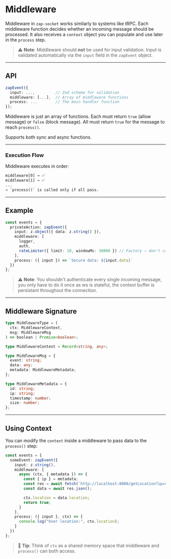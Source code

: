 # Middleware

Middleware in `zap-socket` works similarly to systems like tRPC. Each middleware function decides whether an incoming message should be processed. It also receives a `context` object you can populate and use later in the `process` step.

> ⚠️ **Note**: Middleware should **not** be used for input validation. Input is validated automatically via the `input` field in the `zapEvent` object.

---

## API

```ts
zapEvent({
  input: ...,         // Zod schema for validation
  middleware: [...],  // Array of middleware functions
  process: ...        // The main handler function
});
```

Middleware is just an array of functions. Each must return `true` (allow message) or `false` (block message). All must return `true` for the message to reach `process()`.

Supports both sync and async functions.

---

### Execution Flow

Middleware executes in order:

```txt
middleware[0] → ✅
middleware[1] → ✅
...
→ `process()` is called only if all pass.
```

---

## Example

```ts
const events = {
  privateAction: zapEvent({
    input: z.object({ data: z.string() }),
    middleware: [
      logger,
      auth,
      rateLimiter({ limit: 10, windowMs: 30000 }) // Factory — don't call it directly!
    ],
    process: ({ input }) => `Secure data: ${input.data}`
  })
};
```

> ⚠️ **Note**: You shouldn't authenticate every single incoming message, you only have to do it once as ws is stateful, the context buffer is persistant throughout the connection.

---

## Middleware Signature

```ts
type MiddlewareType = (
  ctx: MiddlewareContext,
  msg: MiddlewareMsg
) => boolean | Promise<boolean>;

type MiddlewareContext = Record<string, any>;

type MiddlewareMsg = {
  event: string;
  data: any;
  metadata: MiddlewareMetadata;
};

type MiddlewareMetadata = {
  id: string;
  ip: string;
  timestamp: number;
  size: number;
};
```

---

## Using Context

You can modify the `context` inside a middleware to pass data to the `process()` step:

```ts
const events = {
  someEvent: zapEvent({
    input: z.string(),
    middleware: [
      async (ctx, { metadata }) => {
        const { ip } = metadata;
        const res = await fetch(`http://localhost:8000/getLocation?ip=${ip}`);
        const data = await res.json();

        ctx.location = data.location;
        return true;
      }
    ],
    process: ({ input }, ctx) => {
      console.log("User location:", ctx.location);
    }
  })
};
```

> 🧠 **Tip**: Think of `ctx` as a shared memory space that middleware and `process()` can both access.
